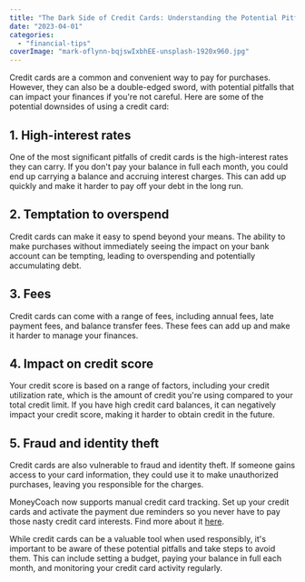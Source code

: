 ```yaml
---
title: "The Dark Side of Credit Cards: Understanding the Potential Pitfalls"
date: "2023-04-01"
categories: 
  - "financial-tips"
coverImage: "mark-oflynn-bqjswIxbhEE-unsplash-1920x960.jpg"
---
```


Credit cards are a common and convenient way to pay for purchases. However, they can also be a double-edged sword, with potential pitfalls that can impact your finances if you're not careful. Here are some of the potential downsides of using a credit card:

## 1\. High-interest rates
One of the most significant pitfalls of credit cards is the high-interest rates they can carry. If you don't pay your balance in full each month, you could end up carrying a balance and accruing interest charges. This can add up quickly and make it harder to pay off your debt in the long run.

## 2\. Temptation to overspend
Credit cards can make it easy to spend beyond your means. The ability to make purchases without immediately seeing the impact on your bank account can be tempting, leading to overspending and potentially accumulating debt.

## 3\. Fees
Credit cards can come with a range of fees, including annual fees, late payment fees, and balance transfer fees. These fees can add up and make it harder to manage your finances.

## 4\. Impact on credit score
Your credit score is based on a range of factors, including your credit utilization rate, which is the amount of credit you're using compared to your total credit limit. If you have high credit card balances, it can negatively impact your credit score, making it harder to obtain credit in the future.

## 5\. Fraud and identity theft
Credit cards are also vulnerable to fraud and identity theft. If someone gains access to your card information, they could use it to make unauthorized purchases, leaving you responsible for the charges.

MoneyCoach now supports manual credit card tracking. Set up your credit cards and activate the payment due reminders so you never have to pay those nasty credit card interests. Find more about it [here](/how-to-track-and-manage-credit-cards/).

While credit cards can be a valuable tool when used responsibly, it's important to be aware of these potential pitfalls and take steps to avoid them. This can include setting a budget, paying your balance in full each month, and monitoring your credit card activity regularly.
